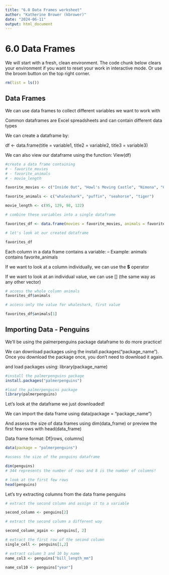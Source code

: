 ---
title: "6.0 Data Frames worksheet"
author: "Katherine Brower (kbrower)"
date: "2024-06-11"
output: html_document
---
# 6.0 Data Frames

We will start with a fresh, clean environment. 
The code chunk below clears your environment if you want to reset your work in interactive mode. Or use the broom button on the top right corner.

```{r}
rm(list = ls())
```

## Data Frames
We can use data frames to collect different variables we want to work with

Common dataframes are Excel spreadsheets and can contain different data types

We can create a dataframe by: 

df <- data.frame(title = variable1, title2 = variable2, title3 = variable3)

We can also view our dataframe using the function:
View(df)
```{r}
#create a data frame containing 
# - favorite_movies
# - favorite_animals
# - movie_length

favorite_movies <- c("Inside Out", "Howl's Moving Castle", "Nimona", "Guardian's of the Galaxy")

favorite_animals <- c("whaleshark", "puffin", "seahorse", "tiger")

movie_length <- c(95, 129, 98, 122)

# combine these variables into a single dataframe

favorites_df <- data.frame(movies = favorite_movies, animals = favorite_animals, movie_time = movie_length)

# let's look at our created dataframe

favorites_df
```

Each column in a data frame contains a variable:
-- Example: animals contains favorite_animals

If we want to look at a column individually, we can use the **$** operator

If we want to look at an individual value, we can use [] (the same way as any other vector)

```{r}
# access the whole column animals
favorites_df$animals
```

```{r}
# access only the value for whaleshark, first value

favorites_df$animals[1]
```

## Importing Data - Penguins
We'll be using the palmerpenguins package dataframe to do more practice!

We can download packages using the install.packages("package_name"). 
Once you download the package once, you don't need to download it again.

and load packages using: library(package_name)

```{r}
#install the palmerpenguins package
install.packages("palmerpenguins")
```

```{r}
#load the palmerpenguins package
library(palmerpenguins)
```
Let's look at the dataframe we just downloaded!

We can import the data frame using data(package = "package_name")

And assess the size of data frames using dim(data_frame) or preview the first few rows with head(data_frame)

Data frame format: Df[rows, columns]

```{r}
data(package = "palmerpenguins")

#assess the size of the penguins dataframe

dim(penguins)
# 344 represents the number of rows and 8 is the number of columns!

# look at the first few rows
head(penguins)
```

Let's try extracting columns from the data frame penguins
```{r}
# extract the second column and assign it to a variable

second_column <- penguins[2]

# extract the second column a different way

second_column_again <- penguins[, 2]

# extract the first row of the second column
single_cell <- penguins[1,2]

# extract column 3 and 10 by name 
name_col3 <- penguins["bill_length_mm"]
  
name_col10 <- penguins["year"]
```